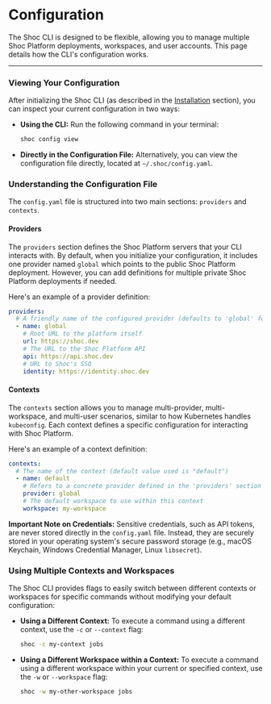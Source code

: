# Configuration

The Shoc CLI is designed to be flexible, allowing you to manage multiple Shoc Platform deployments, workspaces, and user accounts. This page details how the CLI's configuration works.

---

### Viewing Your Configuration

After initializing the Shoc CLI (as described in the [Installation](/installation) section), you can inspect your current configuration in two ways:

* **Using the CLI:**
    Run the following command in your terminal:
    ```bash
    shoc config view
    ```

* **Directly in the Configuration File:**
    Alternatively, you can view the configuration file directly, located at `~/.shoc/config.yaml`.

### Understanding the Configuration File

The `config.yaml` file is structured into two main sections: `providers` and `contexts`.

#### Providers

The `providers` section defines the Shoc Platform servers that your CLI interacts with. By default, when you initialize your configuration, it includes one provider named `global` which points to the public Shoc Platform deployment. However, you can add definitions for multiple private Shoc Platform deployments if needed.

Here's an example of a provider definition:

```yaml
providers:
  # A friendly name of the configured provider (defaults to 'global' for shoc.dev)
  - name: global
    # Root URL to the platform itself
    url: https://shoc.dev
    # The URL to the Shoc Platform API
    api: https://api.shoc.dev
    # URL to Shoc's SSO
    identity: https://identity.shoc.dev
```

#### Contexts

The `contexts` section allows you to manage multi-provider, multi-workspace, and multi-user scenarios, similar to how Kubernetes handles `kubeconfig`. Each context defines a specific configuration for interacting with Shoc Platform.

Here's an example of a context definition:

```yaml
contexts:
  # The name of the context (default value used is "default")
  - name: default 
    # Refers to a concrete provider defined in the 'providers' section
    provider: global 
    # The default workspace to use within this context
    workspace: my-workspace 
```

**Important Note on Credentials:**
Sensitive credentials, such as API tokens, are never stored directly in the `config.yaml` file. Instead, they are securely stored in your operating system's secure password storage (e.g., macOS Keychain, Windows Credential Manager, Linux `libsecret`).

### Using Multiple Contexts and Workspaces

The Shoc CLI provides flags to easily switch between different contexts or workspaces for specific commands without modifying your default configuration:

* **Using a Different Context:**
    To execute a command using a different context, use the `-c` or `--context` flag:
    ```bash
    shoc -c my-context jobs
    ```

* **Using a Different Workspace within a Context:**
    To execute a command using a different workspace within your current or specified context, use the `-w` or `--workspace` flag:
    ```bash
    shoc -w my-other-workspace jobs
    ```